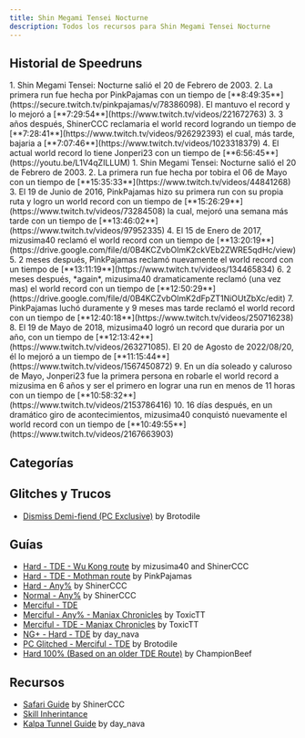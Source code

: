 ```yaml
---
title: Shin Megami Tensei Nocturne
description: Todos los recursos para Shin Megami Tensei Nocturne
---
```



<DocsHero 
    content="Shin Megami Tensei: Nocturne existe y es un juego runeable. La comunidad para este juego es bastante activa y apasionada, incluso, a veces bastante competitiva."
    srcUrl={cover}
    alt="Shin Megami Tensei Nocturne... Cover"
/>

<LinkCard title="Leaderboards" href="https://www.speedrun.com/smtnocturne" description="Ver mas runs en Speedrun.com"/>

## Historial de Speedruns
<Tabs>
    <TabItem label="Normal - Any%">
        <Steps>
            1. Shin Megami Tensei: Nocturne salió el 20 de Febrero de 2003.
            2. La primera run fue hecha por PinkPajamas con un tiempo de [**8:49:35**](https://secure.twitch.tv/pinkpajamas/v/78386098). El mantuvo el record y lo mejoró a [**7:29:54**](https://www.twitch.tv/videos/221672763)
            3. 3 años después, ShinerCCC reclamaria el world record logrando un tiempo de [**7:28:41**](https://www.twitch.tv/videos/926292393) el cual, más tarde, bajaria a [**7:07:46**](https://www.twitch.tv/videos/1023318379)
            4. El actual world record lo tiene Jonperi23 con un tiempo de [**6:56:45**](https://youtu.be/L1V4qZILLUM)
        </Steps>
    </TabItem>
    <TabItem label="Hard - True Demon Ending">
        <Steps>
        1. Shin Megami Tensei: Nocturne salió el 20 de Febrero de 2003.
        2. La primera run fue hecha por tobira el 06 de Mayo con un tiempo de [**15:35:33**](https://www.twitch.tv/videos/44841268)
        3. El 19 de Junio de 2016, PinkPajamas hizo su primera run con su propia ruta y logro un world record con un tiempo de [**15:26:29**](https://www.twitch.tv/videos/73284508) la cual, mejoró una semana más tarde con un tiempo de [**13:46:02**](https://www.twitch.tv/videos/97952335)
        4. El 15 de Enero de 2017, mizusima40 reclamó el world record con un tiempo de [**13:20:19**](https://drive.google.com/file/d/0B4KCZvbOlmK2ckVEb2ZWRE5qdHc/view)
        5. 2 meses después, PinkPajamas reclamó nuevamente el world record con un tiempo de [**13:11:19**](https://www.twitch.tv/videos/134465834)
        6. 2 meses después, *again*, mizusima40 dramaticamente reclamó (una vez mas) el world record con un tiempo de [**12:50:29**](https://drive.google.com/file/d/0B4KCZvbOlmK2dFpZT1NiOUtZbXc/edit)
        7. PinkPajamas luchó duramente y 9 meses mas tarde reclamó el world record con un tiempo de [**12:40:18**](https://www.twitch.tv/videos/250716238)
        8. El 19 de Mayo de 2018, mizusima40 logró un record que duraria por un año, con un tiempo de [**12:13:42**](https://www.twitch.tv/videos/263271085). El 20 de Agosto de 2022/08/20, él lo mejoró a un tiempo de [**11:15:44**](https://www.twitch.tv/videos/1567450872)
        9. En un día soleado y caluroso de Mayo, Jonperi23 fue la primera persona en robarle el world record a mizusima en 6 años y ser el primero en lograr una run en menos de 11 horas con un tiempo de [**10:58:32**](https://www.twitch.tv/videos/2153786416)
        10. 16 días después, en un dramático giro de acontecimientos, mizusima40 conquistó nuevamente el world record con un tiempo de [**10:49:55**](https://www.twitch.tv/videos/2167663903)
        </Steps>
    </TabItem>
</Tabs>

## Categorías

<CardGrid>
    <Card title="True Demon Ending"></Card>
    <Card title="Any%"></Card>
    <Card title="NG+"></Card>
    <Card title="PC Glitched"></Card>
</CardGrid>

## Glitches y Trucos
- [Dismiss Demi-fiend (PC Exclusive)](https://pastebin.com/GtzT8M8r) by Brotodile

## Guías
- [Hard - TDE - Wu Kong route](https://docs.google.com/document/d/1HABq2RiEBtNhQLuFUzwqnLL92K7cKMmFHCpf1hsG2lY/edit#heading=h.6vgc10s44qkq) by mizusima40 and ShinerCCC
- [Hard - TDE - Mothman route](https://docs.google.com/document/d/1c_l2RfSlwGjJO_srwnBY-eE2r6azOPTf-JeMD50evKQ/edit) by PinkPajamas
- [Hard - Any%](https://pastebin.com/1HTNLSgA) by ShinerCCC
- [Normal - Any%](https://docs.google.com/document/d/1JTgb-NuALEK0l8x1pgJ2mF8FDsdvG_ZZyo4Ta4vTCQU/edit) by ShinerCCC
- [Merciful - TDE](https://pastebin.com/05ZJ9C8B)
- [Merciful - Any% - Maniax Chronicles](https://drive.google.com/file/d/1HB_ojpCnU3FzMA7xYSwy1iJXRWzFrFin/view?usp=sharing) by ToxicTT
- [Merciful - TDE - Maniax Chronicles](https://drive.google.com/file/d/1ZZhBVrT9hKuMgJr6VnafoXp-We9Uf_lw/view?usp=sharing) by ToxicTT
- [NG+ - Hard - TDE](https://docs.google.com/document/d/1owek6eT2a_ilDMSUldz8eEuBPZrNWyyd/edit) by day_nava
- [PC Glitched - Merciful - TDE](https://pastebin.com/xrpHe9VV) by Brotodile
- [Hard 100% (Based on an older TDE Route)](https://docs.google.com/document/d/1SFNiXJRhCUarB89NDp95ZfRxmp6Qi5E1pd6CDrkjxnM/edit?usp=sharing) by ChampionBeef

## Recursos
- [Safari Guide](https://controlc.com/2215e887) by ShinerCCC
- [Skill Inherintance](https://docs.google.com/spreadsheets/d/1G5YnlCxamxeRxT4rLWMWwP0Lz3dCFyeltL6aQMqOG4M/edit?usp=sharing)
- [Kalpa Tunnel Guide](https://www.youtube.com/watch?v=U34iCj_bAi8) by day_nava